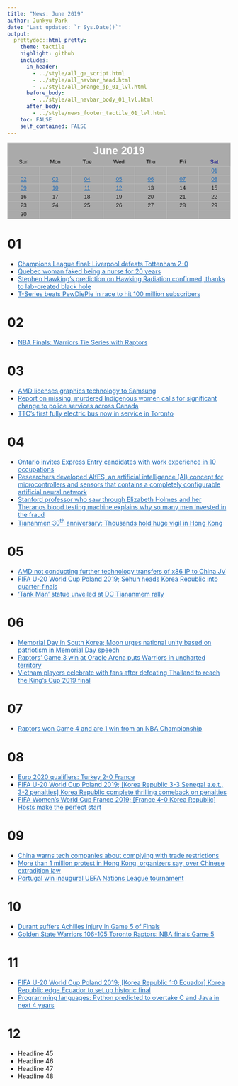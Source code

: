 ```yaml
---
title: "News: June 2019"
author: Junkyu Park
date: "Last updated: `r Sys.Date()`"
output: 
  prettydoc::html_pretty:
    theme: tactile
    highlight: github
    includes:
      in_header: 
        - ../style/all_ga_script.html
        - ../style/all_navbar_head.html
        - ../style/all_orange_jp_01_lvl.html
      before_body:
        - ../style/all_navbar_body_01_lvl.html
      after_body:
        - ../style/news_footer_tactile_01_lvl.html
    toc: FALSE
    self_contained: FALSE
---
```



<!--html_preserve-->
<div class="news_center" style="
    display: block;
    text-align: -webkit-center;
    line-height: 1.6;
    font-family: sans-serif;
    font-size: .875em;
">

<table class="news_table" style="
    display: table;
    font-size: 100%;
    margin: 1em 0;
    background-color: #AAA;
    border: 1px solid #AAA;
    border-collapse: collapse;
    color: black;
    width: 100%;
    table-layout: fixed;
">

<tbody>

<tr>
<th class="table_title"colspan="7" style="text-align: center; text-shadow: none;"><a class="fas fa-angle-left" style="color: rgba(0, 0, 0, 0); font-size: 18pt;"></a>&nbsp;&nbsp;&nbsp;&nbsp;&nbsp; <a style="font-size: 18pt; color: #FFF;">June 2019</a> &nbsp;&nbsp;&nbsp;&nbsp;&nbsp;<a class="fas fa-angle-right" title="2019-07" href="2019-07.html" style="color: #1E6BB8; font-size: 18pt;"></a></th>
</tr>

<tr>
<td style="text-align: center;"><a>Sun</a></td>
<td style="text-align: center;"><a style="color: black;">Mon</a></td>
<td style="text-align: center;"><a style="color: black;">Tue</a></td>
<td style="text-align: center;"><a style="color: black;">Wed</a></td>
<td style="text-align: center;"><a style="color: black;">Thu</a></td>
<td style="text-align: center;"><a style="color: black;">Fri</a></td>
<td style="text-align: center;"><a style="color: darkblue;">Sat</a></td>
</tr>

<tr>
<td style="text-align: center; border: 1px solid #BBB;"><a> </a></td>
<td style="text-align: center; border: 1px solid #BBB;"><a> </a></td>
<td style="text-align: center; border: 1px solid #BBB;"><a> </a></td>
<td style="text-align: center; border: 1px solid #BBB;"><a> </a></td>
<td style="text-align: center; border: 1px solid #BBB;"><a> </a></td>
<td style="text-align: center; border: 1px solid #BBB;"><a> </a></td>
<td style="text-align: center; border: 1px solid #BBB;"><a href="#section" style="color: #1E6BB8;">01</a></td>
</tr>

<tr>
<td style="text-align: center; border: 1px solid #BBB;"><a href="#section-1" style="color: #1E6BB8;">02</a></td>
<td style="text-align: center; border: 1px solid #BBB;"><a href="#section-2" style="color: #1E6BB8;">03</a></td>
<td style="text-align: center; border: 1px solid #BBB;"><a href="#section-3" style="color: #1E6BB8;">04</a></td>
<td style="text-align: center; border: 1px solid #BBB;"><a href="#section-4" style="color: #1E6BB8;">05</a></td>
<td style="text-align: center; border: 1px solid #BBB;"><a href="#section-5" style="color: #1E6BB8;">06</a></td>
<td style="text-align: center; border: 1px solid #BBB;"><a href="#section-6" style="color: #1E6BB8;">07</a></td>
<td style="text-align: center; border: 1px solid #BBB;"><a href="#section-7" style="color: #1E6BB8;">08</a></td>
</tr>

<tr>
<td style="text-align: center; border: 1px solid #BBB;"><a href="#section-8" style="color: #1E6BB8;">09</a></td>
<td style="text-align: center; border: 1px solid #BBB;"><a href="#section-9" style="color: #1E6BB8;">10</a></td>
<td style="text-align: center; border: 1px solid #BBB;"><a href="#section-10" style="color: #1E6BB8;">11</a></td>
<td style="text-align: center; border: 1px solid #BBB;"><a href="#section-11" style="color: #1E6BB8;">12</a></td>
<td style="text-align: center; border: 1px solid #BBB;"><a>13</a></td>
<td style="text-align: center; border: 1px solid #BBB;"><a>14</a></td>
<td style="text-align: center; border: 1px solid #BBB;"><a>15</a></td>
</tr>

<tr>
<td style="text-align: center; border: 1px solid #BBB;"><a>16</a></td>
<td style="text-align: center; border: 1px solid #BBB;"><a>17</a></td>
<td style="text-align: center; border: 1px solid #BBB;"><a>18</a></td>
<td style="text-align: center; border: 1px solid #BBB;"><a>19</a></td>
<td style="text-align: center; border: 1px solid #BBB;"><a>20</a></td>
<td style="text-align: center; border: 1px solid #BBB;"><a>21</a></td>
<td style="text-align: center; border: 1px solid #BBB;"><a>22</a></td>
</tr>

<tr>
<td style="text-align: center; border: 1px solid #BBB;"><a>23</a></td>
<td style="text-align: center; border: 1px solid #BBB;"><a>24</a></td>
<td style="text-align: center; border: 1px solid #BBB;"><a>25</a></td>
<td style="text-align: center; border: 1px solid #BBB;"><a>26</a></td>
<td style="text-align: center; border: 1px solid #BBB;"><a>27</a></td>
<td style="text-align: center; border: 1px solid #BBB;"><a>28</a></td>
<td style="text-align: center; border: 1px solid #BBB;"><a>29</a></td>
</tr>

<tr>
<td style="text-align: center; border: 1px solid #BBB;"><a>30</a></td>
<td style="text-align: center; border: 1px solid #BBB;"><a> </a></td>
<td style="text-align: center; border: 1px solid #BBB;"><a> </a></td>
<td style="text-align: center; border: 1px solid #BBB;"><a> </a></td>
<td style="text-align: center; border: 1px solid #BBB;"><a> </a></td>
<td style="text-align: center; border: 1px solid #BBB;"><a> </a></td>
<td style="text-align: center; border: 1px solid #BBB;"><a> </a></td>
</tr>

</tbody>
</table>
</div>
<!--/html_preserve-->









# 01

* <!--html_preserve--><a style="color: #1E6BB8;" href="https://www.cbsnews.com/news/liverpool-defeats-tottenham-2-0-in-champions-league-final-today-2019-06-01/">Champions League final: Liverpool defeats Tottenham 2-0</a><!--/html_preserve-->
* <!--html_preserve--><a style="color: #1E6BB8;" href="https://www.cbc.ca/news/canada/montreal/woman-faked-being-nurse-jonquiere-20-years-1.5157101">Quebec woman faked being a nurse for 20 years</a><!--/html_preserve-->
* <!--html_preserve--><a style="color: #1E6BB8;" href="https://www.fromthegrapevine.com/innovation/stephen-hawking-radiation-sonic-black-hole-temperature-jeff-steinhauer">Stephen Hawking's prediction on Hawking Radiation confirmed, thanks to lab-created black hole</a><!--/html_preserve-->
* <!--html_preserve--><a style="color: #1E6BB8;" href="https://www.techspot.com/news/80312-t-series-beats-pewdiepie-race-hit-100-million.html">T-Series beats PewDiePie in race to hit 100 million subscribers</a><!--/html_preserve-->



# 02

* <!--html_preserve--><a style="color: #1E6BB8;" href="https://www.nytimes.com/2019/06/02/sports/nba-finals-golden-state-warriors-toronto-raptors.html">NBA Finals: Warriors Tie Series with Raptors</a><!--/html_preserve-->



# 03

* <!--html_preserve--><a style="color: #1E6BB8;" href="https://www.forbes.com/sites/tiriasresearch/2019/06/03/amd-licenses-graphics-technology-to-samsung/#7adf188e6a12">AMD licenses graphics technology to Samsung</a><!--/html_preserve-->
* <!--html_preserve--><a style="color: #1E6BB8;" href="https://nationalpost.com/news/canada/report-on-missing-and-murdered-indigenous-women-and-girls-calls-for-significant-change-to-police-services-across-canada">Report on missing, murdered Indigenous women calls for significant change to police services across Canada</a><!--/html_preserve--> 
* <!--html_preserve--><a style="color: #1E6BB8;" href="https://toronto.ctvnews.ca/ttc-s-first-fully-electric-bus-now-in-service-in-the-city-1.4448868">TTC's first fully electric bus now in service in Toronto</a><!--/html_preserve-->


# 04

* <!--html_preserve--><a style="color: #1E6BB8;" href="https://www.cicnews.com/2019/06/ontario-invites-express-entry-candidates-with-work-experience-in-10-occupations-0612344.html#gs.g98xg2">Ontario invites Express Entry candidates with work experience in 10 occupations</a><!--/html_preserve-->
* <!--html_preserve--><a style="color: #1E6BB8;" href="https://phys.org/news/2019-06-machine-sensors.html">Researchers developed AIfES, an artificial intelligence (AI) concept for microcontrollers and sensors that contains a completely configurable artificial neural network</a><!--/html_preserve-->
* <!--html_preserve--><a style="color: #1E6BB8;" href="https://www.dailymail.co.uk/news/article-7102137/Professor-saw-Elizabeth-Holmes-explains-men-invested-Theranos-fraud.html">Stanford professor who saw through Elizabeth Holmes and her Theranos blood testing machine explains why so many men invested in the fraud</a><!--/html_preserve-->
* <!--html_preserve--><a style="color: #1E6BB8;" href="https://www.bbc.com/news/world-asia-china-48516455">Tiananmen 30<sup>th</sup> anniversary: Thousands hold huge vigil in Hong Kong</a><!--/html_preserve-->



# 05

* <!--html_preserve--><a style="color: #1E6BB8;" href="https://www.tomshardware.com/news/amd-zen-china-x86-ip-license,39573.html">AMD not conducting further technology transfers of x86 IP to China JV</a><!--/html_preserve-->
* <!--html_preserve--><a style="color: #1E6BB8;" href="https://www.fifa.com/u20worldcup/news/sehun-heads-korea-republic-into-quarter-finals#korea-players-celebrate-victory">FIFA U-20 World Cup Poland 2019; Sehun heads Korea Republic into quarter-finals</a><!--/html_preserve-->
* <!--html_preserve--><a style="color: #1E6BB8;" href="http://www.aparchive.com/metadata/youtube/d4da8d0289a7ffb10059d367a2071f43">'Tank Man' statue unveiled at DC Tiananmem rally</a><!--/html_preserve-->


# 06

* <!--html_preserve--><a style="color: #1E6BB8;" href="http://www.koreaherald.com/view.php?ud=20190606000056">Memorial Day in South Korea; Moon urges national unity based on patriotism in Memorial Day speech</a><!--/html_preserve-->
* <!--html_preserve--><a style="color: #1E6BB8;" href="https://www.cbc.ca/sports/basketball/nba/toronto-raptors-golden-state-warriors-devin-heroux-game-4-1.5164335">Raptors' Game 3 win at Oracle Arena puts Warriors in uncharted territory</a><!--/html_preserve-->
* <!--html_preserve--><a style="color: #1E6BB8;" href="https://www.foxsportsasia.com/football/asian-football/1112528/watch-vietnam-players-celebrate-with-fans-after-defeating-thailand-to-reach-the-kings-cup-2019-final/">Vietnam players celebrate with fans after defeating Thailand to reach the King's Cup 2019 final</a><!--/html_preserve-->


# 07

* <!--html_preserve--><a style="color: #1E6BB8;" href="https://www.nytimes.com/2019/06/07/sports/raptors-warriors-score.html">Raptors won Game 4 and are 1 win from an NBA Championship</a><!--/html_preserve-->



# 08

* <!--html_preserve--><a style="color: #1E6BB8;" href="https://www.bbc.com/sport/football/48568240">Euro 2020 qualifiers: Turkey 2-0 France</a><!--/html_preserve-->
* <!--html_preserve--><a style="color: #1E6BB8;" href="https://www.fifa.com/u20worldcup/news/korea-republic-complete-thrilling-comeback-on-penalties#fans-of-korea-republic-show-their-support-x5055">FIFA U-20 World Cup Poland 2019; [Korea Republic 3-3 Senegal a.e.t., 3-2 penalties] Korea Republic complete thrilling comeback on penalties</a><!--/html_preserve-->
* <!--html_preserve--><a style="color: #1E6BB8;" href="https://www.fifa.com/womensworldcup/news/renard-heads-hosts-to-the-perfect-start#eugenie-le-sommer-of-france-celebrates-with-teammates-after-scoring-x2182">FIFA Women's World Cup France 2019; [France 4-0 Korea Republic] Hosts make the perfect start</a><!--/html_preserve-->




# 09

* <!--html_preserve--><a style="color: #1E6BB8;" href="https://www.wsj.com/articles/china-warns-tech-companies-about-complying-with-trade-restrictions-11560024872">China warns tech companies about complying with trade restrictions</a><!--/html_preserve-->
* <!--html_preserve--><a style="color: #1E6BB8;" href="https://www.cnn.com/2019/06/08/asia/hong-kong-extradition-bill-protest-intl/index.html">More than 1 million protest in Hong Kong, organizers say, over Chinese extradition law</a><!--/html_preserve-->
* <!--html_preserve--><a style="color: #1E6BB8;" href="https://www.euronews.com/2019/06/09/portugal-win-inaugural-uefa-nations-league-tournament">Portugal win inaugural UEFA Nations League tournament</a><!--/html_preserve-->


# 10

* <!--html_preserve--><a style="color: #1E6BB8;" href="https://www.nba.com/article/2019/06/10/durant-reinjures-calf">Durant suffers Achilles injury in Game 5 of Finals</a><!--/html_preserve-->
* <!--html_preserve--><a style="color: #1E6BB8;" href="https://www.theguardian.com/sport/live/2019/jun/10/nba-finals-game-5-golden-state-warriors-toronto-raptors-live-score">Golden State Warriors 106-105 Toronto Raptors: NBA finals Game 5</a><!--/html_preserve-->



# 11

* <!--html_preserve--><a style="color: #1E6BB8;" href="https://www.fifa.com/u20worldcup/news/korea-republic-edge-ecuador-to-set-up-historic-final#a-detailed-shot-of-the-fifa-u-20-logo">FIFA U-20 World Cup Poland 2019; [Korea Republic 1:0 Ecuador] Korea Republic edge Ecuador to set up historic final</a><!--/html_preserve-->
* <!--html_preserve--><a style="color: #1E6BB8;" href="https://www.zdnet.com/article/programming-languages-python-predicted-to-overtake-c-and-java-in-next-4-years/">Programming languages: Python predicted to overtake C and Java in next 4 years</a><!--/html_preserve-->




# 12

* Headline 45
* Headline 46
* Headline 47
* Headline 48




